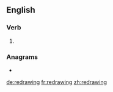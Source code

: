==English==

===Verb===
{{head|en|present participle}}

# {{present participle of|redraw|lang=en|nocat=1}}

===Anagrams===
* {{l|en|rewarding}}

[[de:redrawing]]
[[fr:redrawing]]
[[zh:redrawing]]